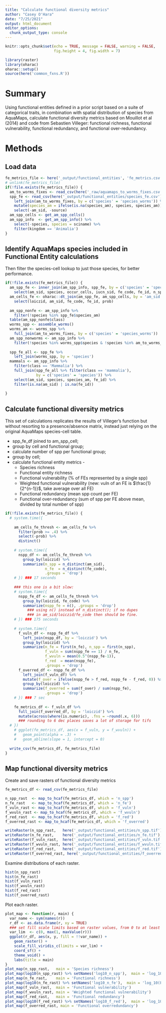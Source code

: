```yaml
---
title: "Calculate functional diversity metrics"
author: "Casey O'Hara"
date: "7/25/2021"
output: html_document
editor_options: 
  chunk_output_type: console
---
```


```r
knitr::opts_chunk$set(echo = TRUE, message = FALSE, warning = FALSE, 
                      fig.height = 4, fig.width = 7)

library(raster)
library(oharac)
oharac::setup()
source(here('common_fxns.R'))
```

# Summary

Using functional entities defined in a prior script based on a suite of categorical traits, in combination with spatial distribution of species from AquaMaps, calculate functional diversity metrics based on Mouillot et al (2014) and code from Sebastien Villeger: functional richness, functional vulnerability, functional redundancy, and functional over-redundancy.

# Methods

## Load data

```r

fe_metrics_file <- here('_output/functional_entities', 'fe_metrics.csv')
# unlink(fe_metrics_file)
if(!file.exists(fe_metrics_file)) {
  am_to_worms_fixes <- read_csv(here('_raw/aquamaps_to_worms_fixes.csv'))
  spp_fe <- read_csv(here('_output/functional_entities/species_fe.csv')) %>%
    left_join(am_to_worms_fixes, by = c('species' = 'species_worms')) %>%
    mutate(species_am = ifelse(is.na(species_am), species, species_am)) %>%
    select(-am_sid, -source)
  am_spp_cells <- get_am_spp_cells()
  am_spp_info  <- get_am_spp_info() %>%
    select(-species, species = sciname) %>%
    filter(kingdom == 'Animalia')
}
```

## Identify AquaMaps species included in Functional Entity calculations

Then filter the species-cell lookup to just those species, for better performance.

```r
if(!file.exists(fe_metrics_file)) {
  am_spp_fe <- inner_join(am_spp_info, spp_fe, by = c('species' = 'species_am')) %>%
    select(am_sid, species, occur_cells, iucn_sid, fe_code, fe_id, n_spp)
  am_cells_fe <- oharac::dt_join(am_spp_fe, am_spp_cells, by = 'am_sid', type = 'left') %>%
    select(loiczid, am_sid, fe_code, fe_id, prob)
  
  am_spp_nonfe <- am_spp_info %>%
    filter(!species %in% spp_fe$species_am)
  table(am_spp_nonfe$class)
  worms_spp <- assemble_worms() 
  worms_am <- worms_spp %>%
    full_join(am_to_worms_fixes, by = c('species' = 'species_worms'))
  am_spp_nonworms <- am_spp_info %>%
    filter(!species %in% worms_spp$species & !species %in% am_to_worms_fixes$species_am)
  
  spp_fe_all <- spp_fe %>%
    left_join(worms_spp, by = 'species')
  mammals <- am_spp_info %>%
    filter(class == 'Mammalia') %>%
    full_join(spp_fe_all %>% filter(class == 'mammalia'), 
              by = c('species' = 'species')) %>%
    select(am_sid, species, species_am, fe_id) %>%
    filter(is.na(am_sid) | is.na(fe_id))
  
}
```

## Calculate functional diversity metrics 

This set of calculations replicates the results of Villeger's function but without resorting to a presence/absence matrix, instead just relying on the original AquaMaps species-cell table.

* spp_fe_df joined to am_spp_cell; 
* group by cell and functional group;
* calculate number of spp per functional group;
* group by cell;
* calculate functional entity metrics - 
    * Species richness
    * Functional entity richness
    * Functional vulnerability (% of FEs represented by a single spp)
    * Weighted functional vulnerability (new: vuln of an FE is $\frac{1}{2^{n-1}}$, take average over all FE)
    * Functional redundancy (mean spp count per FE)
    * Functional over-redundancy (sum of spp per FE above mean, divided by total number of spp)
    

```r

if(!file.exists(fe_metrics_file)) {
  # system.time({
  
    am_cells_fe_thresh <- am_cells_fe %>%
      filter(prob >= .4) %>%
      select(-prob) %>%
      distinct()
    
    # system.time({
      nspp_df <- am_cells_fe_thresh %>%
        group_by(loiczid) %>%
        summarize(n_spp = n_distinct(am_sid),
                  n_fe  = n_distinct(fe_code),
                  .groups = 'drop')
    # }) ### 17 seconds
    
    ### this one is a bit slow:
    # system.time({
      nspp_fe_df <- am_cells_fe_thresh %>%
        group_by(loiczid, fe_code) %>%
        summarize(nspp_fe = n(), .groups = 'drop')
          ### using n() instead of n_distinct(); if no dupes
          ### in am_sid/loiczid/fe_code then should be fine.
    # }) ### 175 seconds
    
    # system.time({
      f_vuln_df <- nspp_fe_df %>%
        left_join(nspp_df, by = 'loiczid') %>%
        group_by(loiczid) %>%
        summarize(n_fe = first(n_fe), n_spp = first(n_spp),
                  f_vuln = sum(nspp_fe == 1) / n_fe, 
                  f_wvuln = mean(0.5^(nspp_fe-1)),
                  f_red  = mean(nspp_fe),
                  .groups = 'drop')
      f_overred_df <- nspp_fe_df %>%
        left_join(f_vuln_df) %>%
        mutate(f_over = ifelse(nspp_fe > f_red, nspp_fe - f_red, 0)) %>%
        group_by(loiczid) %>% 
        summarize(f_overred = sum(f_over) / sum(nspp_fe),
                  .groups = 'drop')
    # }) ### 7 sec
    
    fe_metrics_df <- f_vuln_df %>%
      full_join(f_overred_df, by = 'loiczid') %>%
      mutate(across(where(is.numeric), .fns = ~round(.x, 6)))
      ### rounding to 6 dec places saves a lot of storage for tifs
  # })
    # ggplot(fe_metrics_df, aes(x = f_vuln, y = f_wvuln)) +
    #   geom_point(alpha = .3) +
    #   geom_abline(slope = 1, intercept = 0)
  
  write_csv(fe_metrics_df, fe_metrics_file)
}

```

## Map functional diversity metrics

Create and save rasters of functional diversity metrics


```r
fe_metrics_df <- read_csv(fe_metrics_file)

n_spp_rast  <- map_to_hcaf(fe_metrics_df, which = 'n_spp')
n_fe_rast   <- map_to_hcaf(fe_metrics_df, which = 'n_fe')
f_vuln_rast <- map_to_hcaf(fe_metrics_df, which = 'f_vuln')
f_wvuln_rast <- map_to_hcaf(fe_metrics_df, which = 'f_wvuln')
f_red_rast  <- map_to_hcaf(fe_metrics_df, which = 'f_red')
f_overred_rast <- map_to_hcaf(fe_metrics_df, which = 'f_overred')

writeRaster(n_spp_rast,   here('_output/functional_entities/n_spp.tif'),   overwrite = TRUE)
writeRaster(n_fe_rast,    here('_output/functional_entities/n_fe.tif'),    overwrite = TRUE)
writeRaster(f_vuln_rast,  here('_output/functional_entities/f_vuln.tif'),  overwrite = TRUE)
writeRaster(f_wvuln_rast, here('_output/functional_entities/f_wvuln.tif'), overwrite = TRUE)
writeRaster(f_red_rast,   here('_output/functional_entities/f_red.tif'),   overwrite = TRUE)
writeRaster(f_overred_rast, here('_output/functional_entities/f_overred.tif'), overwrite = TRUE)
```

Examine distributions of each raster.

```r
hist(n_spp_rast)
hist(n_fe_rast)
hist(f_vuln_rast)
hist(f_wvuln_rast)
hist(f_red_rast)
hist(f_overred_rast)
```

Plot each raster.
```r
plot_map <- function(r, main) {
  var_name <- sym(names(r))
  r_df <- as.data.frame(r, xy = TRUE)
  ### set fill scale limits based on raster values, from 0 to at least 1
  var_lim  <- c(0, max(1, maxValue(r)))
  ggplot(r_df, aes(x, y, fill = !!var_name)) +
    geom_raster() +
    scale_fill_viridis_c(limits = var_lim) +
    coord_sf() +
    theme_void() +
    labs(title = main)
}
plot_map(n_spp_rast,   main = 'Species richness')
plot_map(log10(n_spp_rast) %>% setNames('log10_n_spp'),  main = 'log_10(Species richness)')
plot_map(n_fe_rast,    main = 'Functional richness')
plot_map(log10(n_fe_rast) %>% setNames('log10_n_fe'),  main = 'log_10(Functional richness)')
plot_map(f_vuln_rast,  main = 'Functional vulnerability')
plot_map(f_wvuln_rast, main = 'Weighted functional vulnerability')
plot_map(f_red_rast,   main = 'Functional redundancy')
plot_map(log10(f_red_rast) %>% setNames('log10_f_red'),  main = 'log_10(Functional redundancy)')
plot_map(f_overred_rast, main = 'Functional overredundancy')
```

